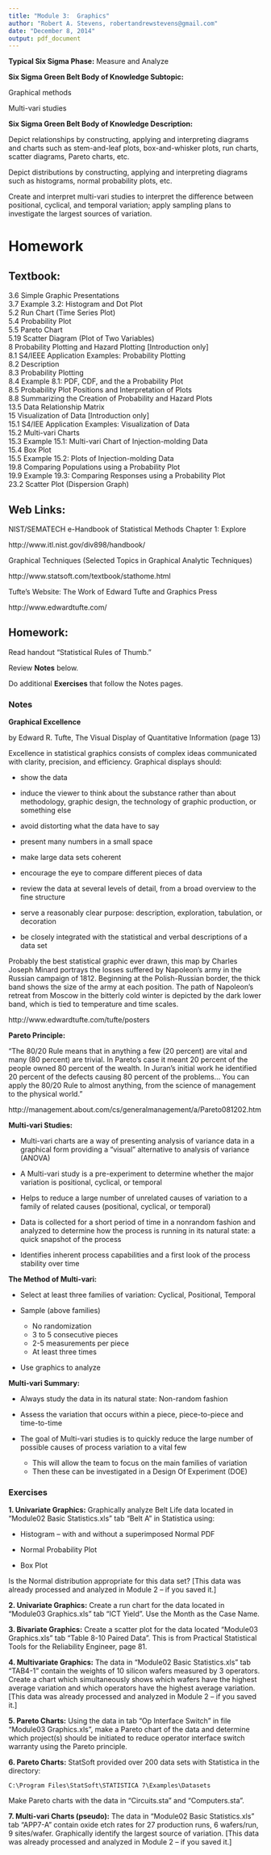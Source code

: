 ```yaml
---
title: "Module 3:  Graphics"
author: "Robert A. Stevens, robertandrewstevens@gmail.com"
date: "December 8, 2014"
output: pdf_document
---
```


**Typical Six Sigma Phase:**  Measure and Analyze

**Six Sigma Green Belt Body of Knowledge Subtopic:**

Graphical methods

Multi-vari studies

**Six Sigma Green Belt Body of Knowledge Description:**

Depict relationships by constructing, applying and interpreting diagrams and charts such as stem-and-leaf plots, box-and-whisker plots, run charts, scatter diagrams, Pareto charts, etc.

Depict distributions by constructing, applying and interpreting diagrams such as histograms, normal probability plots, etc.

Create and interpret multi-vari studies to interpret the difference between positional, cyclical, and temporal variation; apply sampling plans to investigate the largest sources of variation.

# Homework

## Textbook:

3.6   Simple Graphic Presentations  
3.7	  Example 3.2:  Histogram and Dot Plot  
5.2	  Run Chart (Time Series Plot)  
5.4	  Probability Plot  
5.5	  Pareto Chart  
5.19	Scatter Diagram (Plot of Two Variables)  
8	    Probability Plotting and Hazard Plotting [Introduction only]  
8.1	  S4/IEEE Application Examples:  Probability Plotting  
8.2	  Description  
8.3	  Probability Plotting  
8.4	  Example 8.1:  PDF, CDF, and the a Probability Plot  
8.5	  Probability Plot Positions and Interpretation of Plots  
8.8	  Summarizing the Creation of Probability and Hazard Plots  
13.5	Data Relationship Matrix  
15	  Visualization of Data [Introduction only]  
15.1	S4/IEE Application Examples:  Visualization of Data  
15.2	Multi-vari Charts  
15.3	Example 15.1:  Multi-vari Chart of Injection-molding Data  
15.4	Box Plot  
15.5	Example 15.2:  Plots of Injection-molding Data  
19.8	Comparing Populations using a Probability Plot  
19.9	Example 19.3:  Comparing Responses using a Probability Plot  
23.2	Scatter Plot (Dispersion Graph)

## Web Links:

NIST/SEMATECH e-Handbook of Statistical Methods Chapter 1:  Explore

http://www.itl.nist.gov/div898/handbook/ 

Graphical Techniques (Selected Topics in Graphical Analytic Techniques)

http://www.statsoft.com/textbook/stathome.html

Tufte’s Website:  The Work of Edward Tufte and Graphics Press

http://www.edwardtufte.com/

## Homework:

Read handout “Statistical Rules of Thumb.”

Review **Notes** below.

Do additional **Exercises** that follow the Notes pages.

### Notes

**Graphical Excellence**

by Edward R. Tufte, The Visual Display of Quantitative Information (page 13)

Excellence in statistical graphics consists of complex ideas communicated with clarity, precision, and efficiency.  Graphical displays should: 

- show the data 

- induce the viewer to think about the substance rather than about methodology, graphic design, the technology of graphic production, or something else 

- avoid distorting what the data have to say 

- present many numbers in a small space 

- make large data sets coherent 

- encourage the eye to compare different pieces of data 

- review the data at several levels of detail, from a broad overview to the fine structure 

- serve a reasonably clear purpose:  description, exploration, tabulation, or decoration 

- be closely integrated with the statistical and verbal descriptions of a data set

Probably the best statistical graphic ever drawn, this map by Charles Joseph Minard portrays the losses suffered by Napoleon's army in the Russian campaign of 1812. Beginning at the Polish-Russian border, the thick band shows the size of the army at each position. The path of Napoleon's retreat from Moscow in the bitterly cold winter is depicted by the dark lower band, which is tied to temperature and time scales. 

http://www.edwardtufte.com/tufte/posters

**Pareto Principle:**  

“The 80/20 Rule means that in anything a few (20 percent) are vital and many (80 percent) are trivial.  In Pareto's case it meant 20 percent of the people owned 80 percent of the wealth.  In Juran's initial work he identified 20 percent of the defects causing 80 percent of the problems...  You can apply the 80/20 Rule to almost anything, from the science of management to the physical world.”

http://management.about.com/cs/generalmanagement/a/Pareto081202.htm

**Multi-vari Studies:**  

- Multi-vari charts are a way of presenting analysis of variance data in a graphical form providing a “visual” alternative to analysis of variance (ANOVA)

- A Multi-vari study is a pre-experiment to determine whether the major variation is positional, cyclical, or temporal

- Helps to reduce a large number of unrelated causes of variation to a family of related causes (positional, cyclical, or temporal)

- Data is collected for a short period of time in a nonrandom fashion and analyzed to determine how the process is running in its natural state: a quick snapshot of the process

- Identifies inherent process capabilities and a first look of the process stability over time

**The Method of Multi-vari:**

- Select at least three families of variation: Cyclical, Positional, Temporal

- Sample (above families)
    + No randomization
    + 3 to 5 consecutive pieces
    + 2-5 measurements per piece
    + At least three times

- Use graphics to analyze

**Multi-vari Summary:**

- Always study the data in its natural state: Non-random fashion

- Assess the variation that occurs within a piece, piece-to-piece and time-to-time

- The goal of Multi-vari studies is to quickly reduce the large number of possible causes of process variation to a vital few
    + This will allow the team to focus on the main families of variation
    + Then these can be investigated in a Design Of Experiment (DOE)

### Exercises

**1. Univariate Graphics:**  Graphically analyze Belt Life data located in “Module02 Basic Statistics.xls” tab “Belt A” in Statistica using:

- Histogram – with and without a superimposed Normal PDF

- Normal Probability Plot

- Box Plot

Is the Normal distribution appropriate for this data set?  [This data was already processed and analyzed in Module 2 – if you saved it.]

**2. Univariate Graphics:**  Create a run chart for the data located in “Module03 Graphics.xls” tab “ICT Yield”.  Use the Month as the Case Name.

**3. Bivariate Graphics:**  Create a scatter plot for the data located “Module03 Graphics.xls” tab “Table 8-10 Paired Data”.  This is from Practical Statistical Tools for the Reliability Engineer, page 81.

**4. Multivariate Graphics:**  The data in “Module02 Basic Statistics.xls” tab “TAB4-1” contain the weights of 10 silicon wafers measured by 3 operators.  Create a chart which simultaneously shows which wafers have the highest average variation and which operators have the highest average variation.  [This data was already processed and analyzed in Module 2 – if you saved it.]

**5. Pareto Charts:**  Using the data in tab “Op Interface Switch” in file “Module03 Graphics.xls”, make a Pareto chart of the data and determine which project(s) should be initiated to reduce operator interface switch warranty using the Pareto principle.

**6. Pareto Charts:**  StatSoft provided over 200 data sets with Statistica in the directory:

	C:\Program Files\StatSoft\STATISTICA 7\Examples\Datasets

Make Pareto charts with the data in “Circuits.sta” and “Computers.sta”.

**7. Multi-vari Charts (pseudo):**  The data in “Module02 Basic Statistics.xls” tab “APP7-A” contain oxide etch rates for 27 production runs, 6 wafers/run, 9 sites/wafer.  Graphically identify the largest source of variation.  [This data was already processed and analyzed in Module 2 – if you saved it.]
